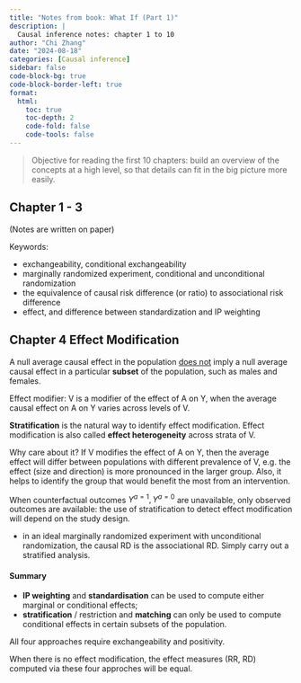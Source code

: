 ```yaml
---
title: "Notes from book: What If (Part 1)"
description: |
  Causal inference notes: chapter 1 to 10
author: "Chi Zhang"
date: "2024-08-18"
categories: [Causal inference]
sidebar: false
code-block-bg: true
code-block-border-left: true
format: 
  html:
    toc: true
    toc-depth: 2
    code-fold: false
    code-tools: false
---
```


> Objective for reading the first 10 chapters: build an overview of the concepts at a high level, so that details can fit in the big picture more easily.


## Chapter 1 - 3

(Notes are written on paper)

Keywords:

- exchangeability, conditional exchangeability
- marginally randomized experiment, conditional and unconditional randomization
- the equivalence of causal risk difference (or ratio) to associational risk difference
- effect, and difference between standardization and IP weighting


## Chapter 4 Effect Modification 

A null average causal effect in the population <u>does not</u> imply a null average causal effect in a particular **subset** of the population, such as males and females. 

Effect modifier: V is a modifier of the effect of A on Y, when the average causal effect on A on Y varies across levels of V.

**Stratification** is the natural way to identify effect modification. Effect modification is also called **effect heterogeneity** across strata of V.

Why care about it? If V modifies the effect of A on Y, then the average effect will differ between populations with different prevalence of V, e.g. the effect (size and direction) is more pronounced in the larger group. Also, it helps to identify the group that would benefit the most from an intervention.

When counterfactual outcomes $Y^{a=1}, Y^{a=0}$ are unavailable, only observed outcomes are available: the use of stratification to detect effect modification will depend on the study design.

* in an ideal marginally randomized experiment with unconditional randomization, the causal RD is the associational RD. Simply carry out a stratified analysis. 

#### Summary

* **IP weighting** and **standardisation** can be used to compute either marginal or conditional effects;
* **stratification** / restriction and **matching** can only be used to compute conditional effects in certain subsets of the population.

All four approaches require exchangeability and positivity.

When there is no effect modification, the effect measures (RR, RD) computed via these four approches will be equal.








